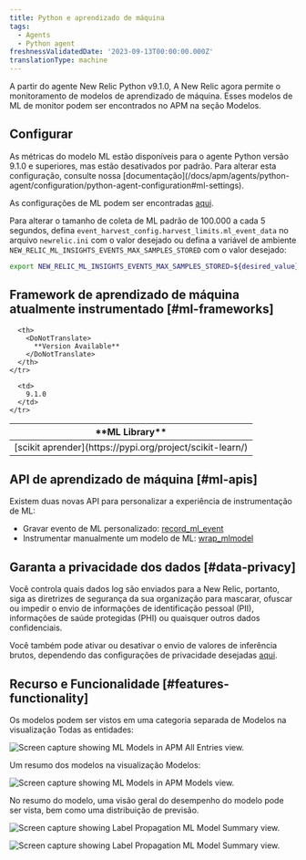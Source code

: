 ```yaml
---
title: Python e aprendizado de máquina
tags:
  - Agents
  - Python agent
freshnessValidatedDate: '2023-09-13T00:00:00.000Z'
translationType: machine
---
```






A partir do agente New Relic Python v9.1.0, A New Relic agora permite o monitoramento de modelos de aprendizado de máquina. Esses modelos de ML de monitor podem ser encontrados no APM na seção Modelos.

## Configurar

<Callout variant="tip">
  As métricas do modelo ML estão disponíveis para o agente Python versão 9.1.0 e superiores, mas estão desativados por padrão. Para alterar esta configuração, consulte nossa [documentação](/docs/apm/agents/python-agent/configuration/python-agent-configuration#ml-settings).
</Callout>

As configurações de ML podem ser encontradas [aqui](/docs/apm/agents/python-agent/configuration/python-agent-configuration/#ml-settings).

Para alterar o tamanho de coleta de ML padrão de 100.000 a cada 5 segundos, defina `event_harvest_config.harvest_limits.ml_event_data` no arquivo `newrelic.ini` com o valor desejado ou defina a variável de ambiente `NEW_RELIC_ML_INSIGHTS_EVENTS_MAX_SAMPLES_STORED` com o valor desejado:

```bash
export NEW_RELIC_ML_INSIGHTS_EVENTS_MAX_SAMPLES_STORED=${desired_value}
```

## Framework de aprendizado de máquina atualmente instrumentado [#ml-frameworks]

<table>
  <thead>
    <tr>
      <th>
        <DoNotTranslate>
          **ML Library**
        </DoNotTranslate>
      </th>

      <th>
        <DoNotTranslate>
          **Version Available**
        </DoNotTranslate>
      </th>
    </tr>
  </thead>

  <tbody>
    <tr>
      <td>
        [scikit aprender](https://pypi.org/project/scikit-learn/)
      </td>

      <td>
        9.1.0
      </td>
    </tr>
  </tbody>
</table>

## API de aprendizado de máquina [#ml-apis]

Existem duas novas API para personalizar a experiência de instrumentação de ML:

* Gravar evento de ML personalizado: [record_ml_event](/docs/agents/python-agent/python-agent-api/recordmlevent-python-agent-api)
* Instrumentar manualmente um modelo de ML: [wrap_mlmodel](/docs/agents/python-agent/python-agent-api/wrapmlmodel-python-agent-api)

## Garanta a privacidade dos dados [#data-privacy]

<Callout variant="caution">
  Você controla quais dados log são enviados para a New Relic, portanto, siga as diretrizes de segurança da sua organização para mascarar, ofuscar ou impedir o envio de informações de identificação pessoal (PII), informações de saúde protegidas (PHI) ou quaisquer outros dados confidenciais.
</Callout>

Você também pode ativar ou desativar o envio de valores de inferência brutos, dependendo das configurações de privacidade desejadas [aqui](/docs/apm/agents/python-agent/configuration/python-agent-configuration/#inference-events-value-enabled).

## Recurso e Funcionalidade [#features-functionality]

Os modelos podem ser vistos em uma categoria separada de Modelos na visualização Todas as entidades:

<img
  title="python-ml-APM-All-Entities.png"
  alt="Screen capture showing ML Models in APM All Entries view."
  src={allEntities}
/>

Um resumo dos modelos na visualização Modelos:

<img
  title="python-ml-APM-models-view.png"
  alt="Screen capture showing ML Models in APM Models view."
  src={modelsView}
/>

No resumo do modelo, uma visão geral do desempenho do modelo pode ser vista, bem como uma distribuição de previsão.

<img
  title="python-ml-APM-model-summary-view1.png"
  alt="Screen capture showing Label Propagation ML Model Summary view."
  src={modelSummary1}
/>

<img
  title="python-ml-APM-model-summary-view2.png"
  alt="Screen capture showing Label Propagation ML Model Summary view."
  src={modelSummary2}
/>